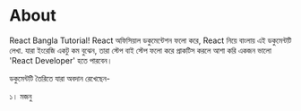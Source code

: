# About

React Bangla Tutorial! React অফিসিয়াল ডকুমেন্টেশন ফলো করে, React নিয়ে বাংলায় এই ডকুমেন্টটি লেখা. যারা ইংরেজি একটু কম বুঝেন, তারা স্টেপ বাই স্টেপ ফলো করে প্রাকটিস করলে আশা করি একজন ভালো 'React Developer' হতে পারবেন।

ডকুমেন্টটি তৈরিতে যারা অবদান রেখেছেন-

১। মজনু
